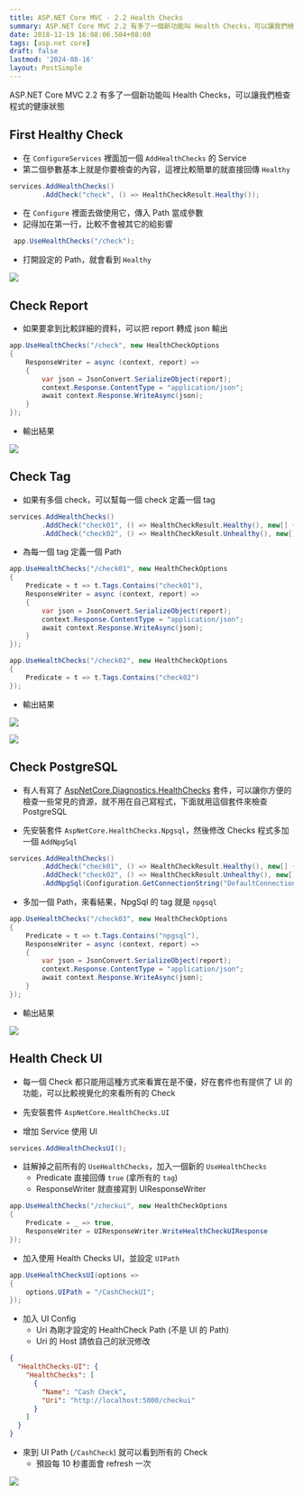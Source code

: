 ```yaml
---
title: ASP.NET Core MVC - 2.2 Health Checks
summary: ASP.NET Core MVC 2.2 有多了一個新功能叫 Health Checks，可以讓我們檢查程式的健康狀態
date: 2018-12-19 16:08:06.584+08:00
tags: [asp.net core]
draft: false
lastmod: '2024-08-16'
layout: PostSimple
---
```


ASP.NET Core MVC 2.2 有多了一個新功能叫 Health Checks，可以讓我們檢查程式的健康狀態

## First Healthy Check

- 在 `ConfigureServices` 裡面加一個 `AddHealthChecks` 的 Service
- 第二個參數基本上就是你要檢查的內容，這裡比較簡單的就直接回傳 `Healthy`

```csharp
services.AddHealthChecks()
		.AddCheck("check", () => HealthCheckResult.Healthy());
```

- 在 `Configure` 裡面去做使用它，傳入 Path 當成參數
- 記得加在第一行，比較不會被其它的給影響

```csharp
 app.UseHealthChecks("/check");
```

- 打開設定的 Path，就會看到 `Healthy`

![](https://image.cashwu.com/404.webp)

## Check Report

- 如果要拿到比較詳細的資料，可以把 report 轉成 json 輸出

```csharp
app.UseHealthChecks("/check", new HealthCheckOptions
{
	ResponseWriter = async (context, report) =>
	{
		var json = JsonConvert.SerializeObject(report);
		context.Response.ContentType = "application/json";
		await context.Response.WriteAsync(json);
	}
});
```

- 輸出結果

![](https://image.cashwu.com/404.webp)

## Check Tag

- 如果有多個 check，可以幫每一個 check 定義一個 tag

```csharp
services.AddHealthChecks()
		.AddCheck("check01", () => HealthCheckResult.Healthy(), new[] { "check01" })
		.AddCheck("check02", () => HealthCheckResult.Unhealthy(), new[] { "check02" });
```

- 為每一個 tag 定義一個 Path

```csharp
app.UseHealthChecks("/check01", new HealthCheckOptions
{
    Predicate = t => t.Tags.Contains("check01"),
    ResponseWriter = async (context, report) =>
    {
        var json = JsonConvert.SerializeObject(report);
        context.Response.ContentType = "application/json";
        await context.Response.WriteAsync(json);
    }
});

app.UseHealthChecks("/check02", new HealthCheckOptions
{
    Predicate = t => t.Tags.Contains("check02")
});
```

- 輸出結果

![](https://image.cashwu.com/404.webp)

![](https://image.cashwu.com/404.webp)

## Check PostgreSQL

- 有人有寫了 [AspNetCore.Diagnostics.HealthChecks](https://github.com/Xabaril/AspNetCore.Diagnostics.HealthChecks) 套件，可以讓你方便的檢查一些常見的資源，就不用在自己寫程式，下面就用這個套件來檢查 PostgreSQL

- 先安裝套件 `AspNetCore.HealthChecks.Npgsql`，然後修改 Checks 程式多加一個 `AddNpgSql`

```csharp
services.AddHealthChecks()
		.AddCheck("check01", () => HealthCheckResult.Healthy(), new[] { "check01" })
		.AddCheck("check02", () => HealthCheckResult.Unhealthy(), new[] { "check02" });
		.AddNpgSql(Configuration.GetConnectionString("DefaultConnection"));
```

- 多加一個 Path，來看結果，NpgSql 的 tag 就是 `npgsql`

```csharp
app.UseHealthChecks("/check03", new HealthCheckOptions
{
    Predicate = t => t.Tags.Contains("npgsql"),
    ResponseWriter = async (context, report) =>
    {
        var json = JsonConvert.SerializeObject(report);
        context.Response.ContentType = "application/json";
        await context.Response.WriteAsync(json);
    }
});
```

- 輸出結果

![](https://image.cashwu.com/404.webp)

## Health Check UI

- 每一個 Check 都只能用這種方式來看實在是不優，好在套件也有提供了 UI 的功能，可以比較視覺化的來看所有的 Check

- 先安裝套件 `AspNetCore.HealthChecks.UI`

- 增加 Service 使用 UI

```csharp
services.AddHealthChecksUI();
```

- 註解掉之前所有的 `UseHealthChecks`，加入一個新的 `UseHealthChecks`
  - Predicate 直接回傳 `true` (拿所有的 `tag`)
  - ResponseWriter 就直接寫到 UIResponseWriter

```csharp
app.UseHealthChecks("/checkui", new HealthCheckOptions
{
    Predicate = _ => true,
    ResponseWriter = UIResponseWriter.WriteHealthCheckUIResponse
});
```

- 加入使用 Health Checks UI，並設定 `UIPath`

```csharp
app.UseHealthChecksUI(options =>
{
    options.UIPath = "/CashCheckUI";
});
```

- 加入 UI Config
  - Uri 為剛才設定的 HealthCheck Path (不是 UI 的 Path)
  - Uri 的 Host 請依自己的狀況修改

```json
{
  "HealthChecks-UI": {
    "HealthChecks": [
      {
        "Name": "Cash Check",
        "Uri": "http://localhost:5000/checkui"
      }
    ]
  }
}
```

- 來到 UI Path (`/CashCheck`) 就可以看到所有的 Check
  - 預設每 10 秒畫面會 refresh 一次

![](https://image.cashwu.com/404.webp)
